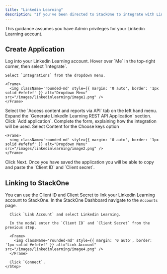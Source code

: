 ```yaml
---
title: "Linkedin Learning"
description: "If you've been directed to StackOne to integrate with Linkedin Learning, the following steps will help you understand the process and any necessary actions to configure successful integration."
---
```


<Warning>
  This guidance assumes you have Admin privileges for your Linkedin Learning account.
</Warning>

## Create Application

<Steps>
  <Step title="Log into Linkedin Learning">
    Log into your Linkedin Learning account.
  </Step>

  <Step title="Navigate to Integrate">
    Hover over `Me` in the top-right corner, then select `Integrate`.

    Select `Integrations` from the dropdown menu.

    <Frame>
      <img className='rounded-md' style={{ margin: '0 auto', border: '1px solid #efefef' }} alt="Dropdown Menu" src="/images/linkedinlearning/image1.png" />
    </Frame>
  </Step>

  <Step title="Navigate to Select the Access content and reports via API tab.">
   Select the `Access content and reports via API` tab on the left hand menu.
  </Step>

  <Step title="Create a New App">
    Expand the `Generate LinkedIn Learning REST API Application` section.
    Click `Add application`.
    Complete the form, explaining how the integration will be used.
    Select Content for the Choose keys option

    <Frame>
      <img className='rounded-md' style={{ margin: '0 auto', border: '1px solid #efefef' }} alt="Dropdown Menu" src="/images/linkedinlearning/image2.png" />
    </Frame>
  </Step>

  <Step title="Note the Client ID and Secret">
    Click Next. Once you have saved the application you will be able to copy and paste the `Client ID` and `Client secret`.
  </Step>

</Steps>


## Linking to StackOne

You can use the Client ID and Client Secret to link your Linkedin Learning account to StackOne.
  <Steps>
    <Step title="Link Linkedin Learning Account">
      In the StackOne Dashboard navigate to the `Accounts` page.

      Click `Link Account` and select Linkedin Learning.

      In the modal enter the `Client ID` and `Client Secret` from the previous step.

      <Frame>
        <img className='rounded-md' style={{ margin: '0 auto', border: '1px solid #efefef' }} alt="Link Account" src="/images/linkedinlearning/image4.png" />
      </Frame>

      Click `Connect`.
    </Step>

  </Steps>
